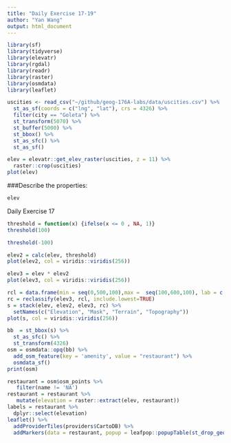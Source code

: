 ```yaml
---
title: "Daily Exercise 17-19"
author: "Yan Wang"
output: html_document
---
```


```r
library(sf)
library(tidyverse)
library(elevatr)
library(rgdal)
library(readr)
library(raster)
library(osmdata)
library(leaflet)
```

```r
uscities <- read_csv("~/github/geog-176A-labs/data/uscities.csv") %>%
  st_as_sf(coords = c("lng", "lat"), crs = 4326) %>% 
  filter(city == "Goleta") %>% 
  st_transform(5070) %>% 
  st_buffer(5000) %>% 
  st_bbox() %>% 
  st_as_sfc() %>% 
  st_as_sf()

elev = elevatr::get_elev_raster(uscities, z = 11) %>% 
  raster::crop(uscities)
plot(elev)
```
###Describe the properties:
```r
elev
```

Daily Exercise 17

```r
threshold = function(x) {ifelse(x <= 0 , NA, 1)}
threshold(100)
```
```r
threshold(-100)
```
```r
elev2 = calc(elev, threshold)
plot(elev2, col = viridis::viridis(256))
```

```r
elev3 = elev * elev2
plot(elev3, col = viridis::viridis(256))
```
```r
rcl = data.frame(min = seq(0,500,100),max =  seq(100,600,100), lab = c(0:5))
rc = reclassify(elev3, rcl, include.lowest=TRUE)
s = stack(elev, elev2, elev3, rc) %>% 
  setNames(c("Elevation", "Mask", "Terrain", "Topography"))
plot(s, col = viridis::viridis(256))
```

```r
bb  = st_bbox(s) %>% 
  st_as_sfc() %>% 
  st_transform(4326)
osm = osmdata::opq(bb) %>% 
  add_osm_feature(key = 'amenity', value = "restaurant") %>% 
  osmdata_sf()
print(osm)
```
```r
restaurant = osm$osm_points %>% 
   filter(name != 'NA')
restaurant = restaurant %>% 
   mutate(elevation = raster::extract(elev, restaurant))
labels = restaurant %>% 
  dplyr::select(elevation)
leaflet() %>% 
  addProviderTiles(providers$CartoDB) %>% 
  addMarkers(data = restaurant, popup = leafpop::popupTable(st_drop_geometry(labels), feature.id = F, row.numbers = F), label = ~name)
```

